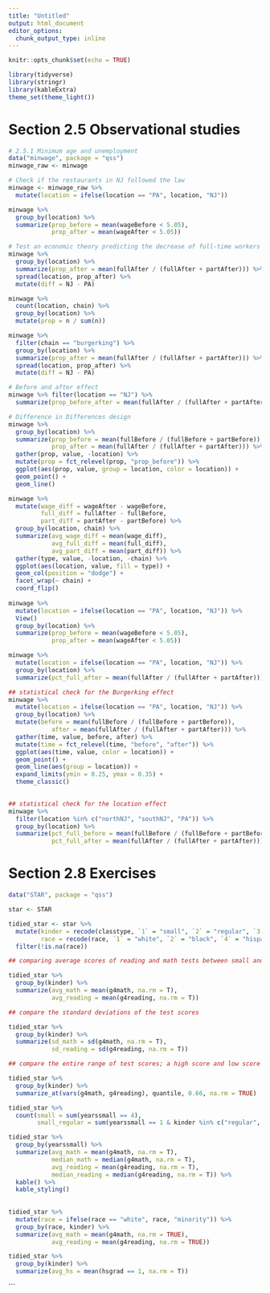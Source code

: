 ```yaml
---
title: "Untitled"
output: html_document
editor_options: 
  chunk_output_type: inline
---
```


```r
knitr::opts_chunk$set(echo = TRUE)
```

```r
library(tidyverse)
library(stringr)
library(kableExtra)
theme_set(theme_light())
```

# Section 2.5 Observational studies
```r
# 2.5.1 Minimum age and unemployment
data("minwage", package = "qss")
minwage_raw <- minwage

# Check if the restaurants in NJ followed the law
minwage <- minwage_raw %>% 
  mutate(location = ifelse(location == "PA", location, "NJ")) 

minwage %>% 
  group_by(location) %>% 
  summarize(prop_before = mean(wageBefore < 5.05), 
            prop_after = mean(wageAfter < 5.05))

# Test an economic theory predicting the decrease of full-time workers after the minimum wage increase
minwage %>% 
  group_by(location) %>% 
  summarize(prop_after = mean(fullAfter / (fullAfter + partAfter))) %>% 
  spread(location, prop_after) %>% 
  mutate(diff = NJ - PA)

minwage %>% 
  count(location, chain) %>% 
  group_by(location) %>% 
  mutate(prop = n / sum(n)) 

minwage %>% 
  filter(chain == "burgerking") %>% 
  group_by(location) %>% 
  summarize(prop_after = mean(fullAfter / (fullAfter + partAfter))) %>% 
  spread(location, prop_after) %>% 
  mutate(diff = NJ - PA)

# Before and after effect
minwage %>% filter(location == "NJ") %>% 
  summarize(prop_before_after = mean(fullAfter / (fullAfter + partAfter)) - mean(fullBefore / (fullBefore + partBefore)))

# Difference in Differences design
minwage %>% 
  group_by(location) %>% 
  summarize(prop_before = mean(fullBefore / (fullBefore + partBefore)), 
            prop_after = mean(fullAfter / (fullAfter + partAfter))) %>% 
  gather(prop, value, -location) %>% 
  mutate(prop = fct_relevel(prop, "prop_before")) %>% 
  ggplot(aes(prop, value, group = location, color = location)) +
  geom_point() +
  geom_line() 

```

```r
minwage %>% 
  mutate(wage_diff = wageAfter - wageBefore, 
         full_diff = fullAfter - fullBefore,
         part_diff = partAfter - partBefore) %>% 
  group_by(location, chain) %>% 
  summarize(avg_wage_diff = mean(wage_diff),
            avg_full_diff = mean(full_diff), 
            avg_part_diff = mean(part_diff)) %>% 
  gather(type, value, -location, -chain) %>% 
  ggplot(aes(location, value, fill = type)) +
  geom_col(position = "dodge") +
  facet_wrap(~ chain) +
  coord_flip()
  
minwage %>% 
  mutate(location = ifelse(location == "PA", location, "NJ")) %>% 
  View()
  group_by(location) %>% 
  summarize(prop_before = mean(wageBefore < 5.05), 
            prop_after = mean(wageAfter < 5.05))

minwage %>% 
  mutate(location = ifelse(location == "PA", location, "NJ")) %>% 
  group_by(location) %>% 
  summarize(pct_full_after = mean(fullAfter / (fullAfter + partAfter))) 

## statistical check for the Burgerking effect
minwage %>% 
  mutate(location = ifelse(location == "PA", location, "NJ")) %>% 
  group_by(location) %>% 
  mutate(before = mean(fullBefore / (fullBefore + partBefore)), 
            after = mean(fullAfter / (fullAfter + partAfter))) %>%
  gather(time, value, before, after) %>% 
  mutate(time = fct_relevel(time, "before", "after")) %>% 
  ggplot(aes(time, value, color = location)) + 
  geom_point() + 
  geom_line(aes(group = location)) + 
  expand_limits(ymin = 0.25, ymax = 0.35) +
  theme_classic()
  

## statistical check for the location effect
minwage %>% 
  filter(location %in% c("northNJ", "southNJ", "PA")) %>% 
  group_by(location) %>% 
  summarize(pct_full_before = mean(fullBefore / (fullBefore + partBefore)), 
            pct_full_after = mean(fullAfter / (fullAfter + partAfter)))
```
# Section 2.8 Exercises

```r
data("STAR", package = "qss")

star <- STAR

tidied_star <- star %>% 
  mutate(kinder = recode(classtype, `1` = "small", `2` = "regular", `3` = "regular_aid"), 
         race = recode(race, `1` = "white", `2` = "black", `4` = "hispanic", .default = "others")) %>% 
  filter(!is.na(race)) 

## comparing average scores of reading and math tests between small and regular classes

tidied_star %>% 
  group_by(kinder) %>% 
  summarize(avg_math = mean(g4math, na.rm = T), 
            avg_reading = mean(g4reading, na.rm = T))

## compare the standard deviations of the test scores

tidied_star %>% 
  group_by(kinder) %>% 
  summarize(sd_math = sd(g4math, na.rm = T), 
            sd_reading = sd(g4reading, na.rm = T))

## compare the entire range of test scores; a high score and low score

tidied_star %>% 
  group_by(kinder) %>% 
  summarize_at(vars(g4math, g4reading), quantile, 0.66, na.rm = TRUE)

tidied_star %>% 
  count(small = sum(yearssmall == 4), 
        small_regular = sum(yearssmall == 1 & kinder %in% c("regular", "regular_aid")))

tidied_star %>% 
  group_by(yearssmall) %>% 
  summarize(avg_math = mean(g4math, na.rm = T), 
            median_math = median(g4math, na.rm = T), 
            avg_reading = mean(g4reading, na.rm = T), 
            median_reading = median(g4reading, na.rm = T)) %>% 
  kable() %>% 
  kable_styling()
        
  
tidied_star %>% 
  mutate(race = ifelse(race == "white", race, "minority")) %>% 
  group_by(race, kinder) %>% 
  summarize(avg_math = mean(g4math, na.rm = TRUE),
            avg_reading = mean(g4reading, na.rm = TRUE))

tidied_star %>% 
  group_by(kinder) %>% 
  summarize(avg_hs = mean(hsgrad == 1, na.rm = T))

```
```

